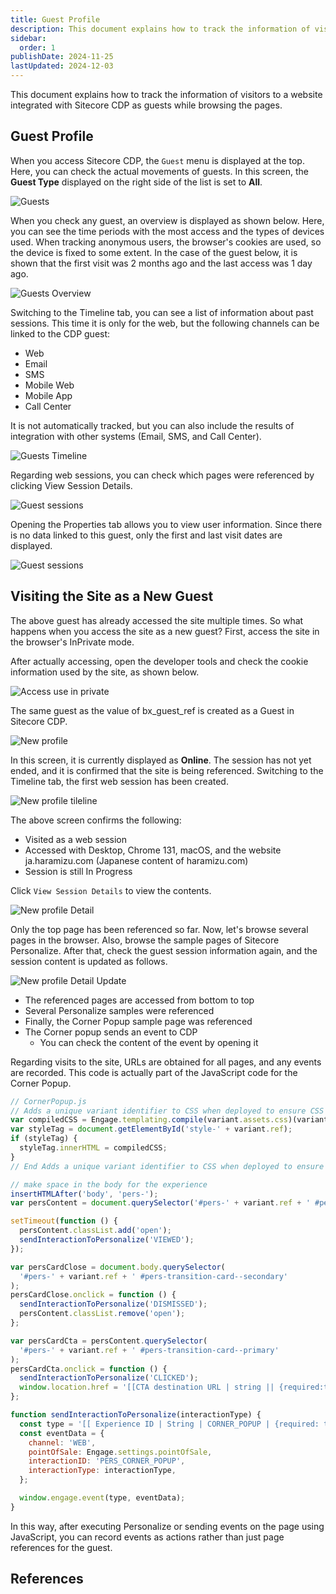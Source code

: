 ```yaml
---
title: Guest Profile
description: This document explains how to track the information of visitors to a website integrated with Sitecore CDP as guests while browsing the pages.
sidebar:
  order: 1
publishDate: 2024-11-25
lastUpdated: 2024-12-03
---
```



This document explains how to track the information of visitors to a website integrated with Sitecore CDP as guests while browsing the pages.

## Guest Profile

When you access Sitecore CDP, the `Guest` menu is displayed at the top. Here, you can check the actual movements of guests. In this screen, the **Guest Type** displayed on the right side of the list is set to **All**.

![Guests](../../../../assets//cdp/guest01.png)

When you check any guest, an overview is displayed as shown below. Here, you can see the time periods with the most access and the types of devices used. When tracking anonymous users, the browser's cookies are used, so the device is fixed to some extent. In the case of the guest below, it is shown that the first visit was 2 months ago and the last access was 1 day ago.

![Guests Overview](../../../../assets//cdp/guest02.png)

Switching to the Timeline tab, you can see a list of information about past sessions. This time it is only for the web, but the following channels can be linked to the CDP guest:

- Web
- Email
- SMS
- Mobile Web
- Mobile App
- Call Center

It is not automatically tracked, but you can also include the results of integration with other systems (Email, SMS, and Call Center).

![Guests Timeline](../../../../assets//cdp/guest03.png)

Regarding web sessions, you can check which pages were referenced by clicking View Session Details.

![Guest sessions](../../../../assets//cdp/guest04.png)

Opening the Properties tab allows you to view user information. Since there is no data linked to this guest, only the first and last visit dates are displayed.

![Guest sessions](../../../../assets//cdp/guest05.png)

## Visiting the Site as a New Guest

The above guest has already accessed the site multiple times. So what happens when you access the site as a new guest? First, access the site in the browser's InPrivate mode.

After actually accessing, open the developer tools and check the cookie information used by the site, as shown below.

![Access use in private](../../../../assets//cdp/guest06.png)

The same guest as the value of bx_guest_ref is created as a Guest in Sitecore CDP.

![New profile](../../../../assets//cdp/guest07.png)

In this screen, it is currently displayed as **Online**. The session has not yet ended, and it is confirmed that the site is being referenced. Switching to the Timeline tab, the first web session has been created.

![New profile tileline](../../../../assets//cdp/guest08.png)

The above screen confirms the following:

- Visited as a web session
- Accessed with Desktop, Chrome 131, macOS, and the website ja.haramizu.com (Japanese content of haramizu.com)
- Session is still In Progress

Click `View Session Details` to view the contents.

![New profile Detail](../../../../assets//cdp/guest09.png)

Only the top page has been referenced so far. Now, let's browse several pages in the browser. Also, browse the sample pages of Sitecore Personalize. After that, check the guest session information again, and the session content is updated as follows.

![New profile Detail Update](../../../../assets//cdp/guest10.png)

- The referenced pages are accessed from bottom to top
- Several Personalize samples were referenced
- Finally, the Corner Popup sample page was referenced
- The Corner popup sends an event to CDP
  - You can check the content of the event by opening it

Regarding visits to the site, URLs are obtained for all pages, and any events are recorded. This code is actually part of the JavaScript code for the Corner Popup.

```js {16,23}
// CornerPopup.js
// Adds a unique variant identifier to CSS when deployed to ensure CSS does not impact styling of other elements.
var compiledCSS = Engage.templating.compile(variant.assets.css)(variant);
var styleTag = document.getElementById('style-' + variant.ref);
if (styleTag) {
  styleTag.innerHTML = compiledCSS;
}
// End Adds a unique variant identifier to CSS when deployed to ensure CSS does not impact styling of other elements.

// make space in the body for the experience
insertHTMLAfter('body', 'pers-');
var persContent = document.querySelector('#pers-' + variant.ref + ' #pers-transition-card');

setTimeout(function () {
  persContent.classList.add('open');
  sendInteractionToPersonalize('VIEWED');
});

var persCardClose = document.body.querySelector(
  '#pers-' + variant.ref + ' #pers-transition-card--secondary'
);
persCardClose.onclick = function () {
  sendInteractionToPersonalize('DISMISSED');
  persContent.classList.remove('open');
};

var persCardCta = persContent.querySelector(
  '#pers-' + variant.ref + ' #pers-transition-card--primary'
);
persCardCta.onclick = function () {
  sendInteractionToPersonalize('CLICKED');
  window.location.href = '[[CTA destination URL | string || {required:true, group: CTA Button}]]';
};

function sendInteractionToPersonalize(interactionType) {
  const type = '[[ Experience ID | String | CORNER_POPUP | {required: true}]]_INTERACTION';
  const eventData = {
    channel: 'WEB',
    pointOfSale: Engage.settings.pointOfSale,
    interactionID: 'PERS_CORNER_POPUP',
    interactionType: interactionType,
  };

  window.engage.event(type, eventData);
}
```

In this way, after executing Personalize or sending events on the page using JavaScript, you can record events as actions rather than just page references for the guest.

## References

<LinkCard
  title="Identifying guests in Sitecore CDP"
  href="https://doc.sitecore.com/cdp/en/users/sitecore-cdp/identifying-guests-in-sitecore-cdp.html"
  target="_blank"
/>


